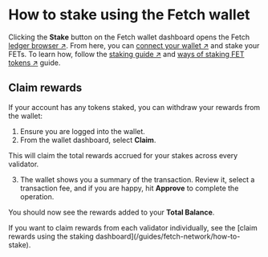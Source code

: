 
# How to stake using the Fetch wallet

Clicking the **Stake** button on the Fetch wallet dashboard opens the Fetch [ledger browser ↗️](https://browse-fetchhub.fetch.ai/validators). From here, you can [connect your wallet ↗️](/guides/fetch-network/fetch-wallet/connections) and stake your FETs. To learn how, follow the [staking guide ↗️](/guides/fetch-network/how-to-stake) and [ways of staking FET tokens ↗️](/guides/fetch-network/different-ways-to-stake-the-fet-token) guide.

## Claim rewards

If your account has any tokens staked, you can withdraw your rewards from the wallet: 

1. Ensure you are logged into the wallet.
2. From the wallet dashboard, select **Claim**.

<Callout type="info" emoji="ℹ️">
  This will claim the total rewards accrued for your stakes across every validator.
</Callout>

3. The wallet shows you a summary of the transaction. Review it, select a transaction fee, and if you are happy, hit **Approve** to complete the operation.

You should now see the rewards added to your **Total Balance**.

<Callout type="info" emoji="ℹ️">
  If you want to claim rewards from each validator individually, see the [claim rewards using the staking dashboard](/guides/fetch-network/how-to-stake).
</Callout>
